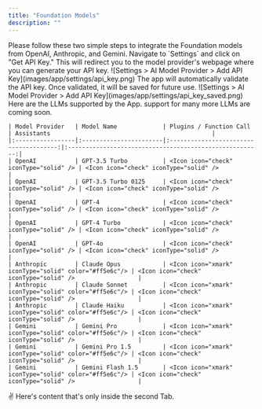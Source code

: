 ```yaml
---
title: "Foundation Models"
description: ""
---
```


<Tabs>
  <Tab title="API Key">
    Please follow these two simple steps to integrate the Foundation models from OpenAI, Anthropic, and Gemini.
    <Steps>
        <Step title="Get API Key">
            Navigate to `Settings` and click on "Get API Key." This will redirect you to the model provider's webpage where you can generate your API key.
            ![Settings > AI Model Provider > Add API Key](images/app/settings/api_key.png)
        </Step>
        <Step title="Validate & Save">
            The app will automatically validate the API key. Once validated, it will be saved for future use.
            ![Settings > AI Model Provider > Add API Key](images/app/settings/api_key_saved.png)
        </Step>
    </Steps>
  </Tab>
  <Tab title="List of LLMs">
    Here are the LLMs supported by the App. support for many more LLMs are coming soon.

    | Model Provider   | Model Name             | Plugins / Function Call                | Assistants                                              |
    |:-----------------|:-----------------------|:--------------------------------------:|:-------------------------------------------------------:|
    | OpenAI           | GPT-3.5 Turbo          | <Icon icon="check" iconType="solid" /> | <Icon icon="check" iconType="solid" />                  |
    | OpenAI           | GPT-3.5 Turbo 0125     | <Icon icon="check" iconType="solid" /> | <Icon icon="check" iconType="solid" />                  |
    | OpenAI           | GPT-4                  | <Icon icon="check" iconType="solid" /> | <Icon icon="check" iconType="solid" />                  |
    | OpenAI           | GPT-4 Turbo            | <Icon icon="check" iconType="solid" /> | <Icon icon="check" iconType="solid" />                  |
    | OpenAI           | GPT-4o                 | <Icon icon="check" iconType="solid" /> | <Icon icon="check" iconType="solid" />                  |
    | Anthropic        | Claude Opus            | <Icon icon="xmark" iconType="solid" color="#ff5e6c"/> | <Icon icon="check" iconType="solid" />                  |
    | Anthropic        | Claude Sonnet          | <Icon icon="xmark" iconType="solid" color="#ff5e6c"/> | <Icon icon="check" iconType="solid" />                  |
    | Anthropic        | Claude Haiku           | <Icon icon="xmark" iconType="solid" color="#ff5e6c"/> | <Icon icon="check" iconType="solid" />                  |
    | Gemini           | Gemini Pro             | <Icon icon="xmark" iconType="solid" color="#ff5e6c"/> | <Icon icon="check" iconType="solid" />                  |
    | Gemini           | Gemini Pro 1.5         | <Icon icon="xmark" iconType="solid" color="#ff5e6c"/> | <Icon icon="check" iconType="solid" />                  |
    | Gemini           | Gemini Flash 1.5       | <Icon icon="xmark" iconType="solid" color="#ff5e6c"/> | <Icon icon="check" iconType="solid" />                  |
  </Tab>
  <Tab title="Customization">
    ✌️ Here's content that's only inside the second Tab.
  </Tab>
</Tabs>